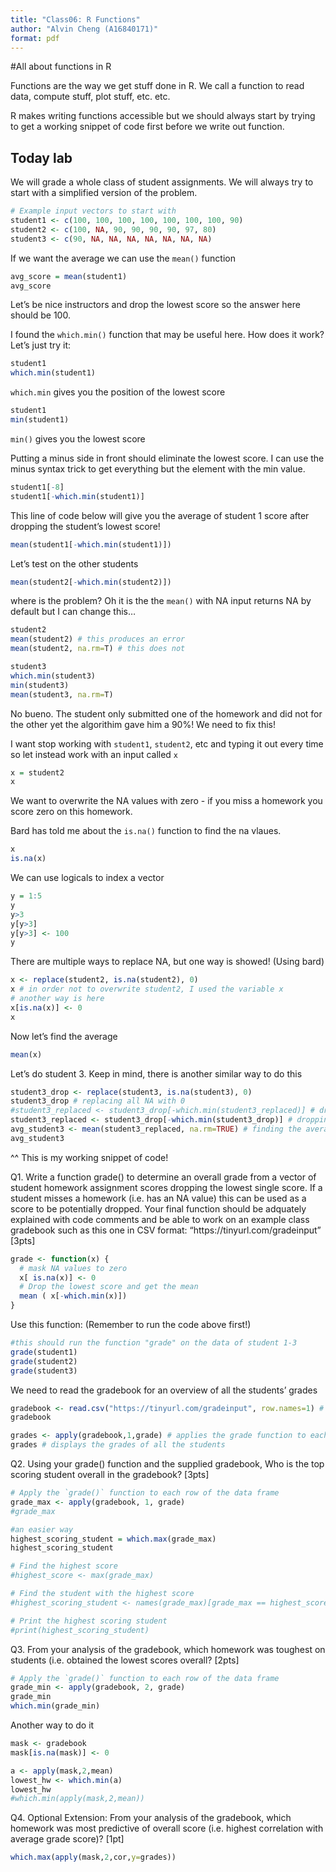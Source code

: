 ```yaml
---
title: "Class06: R Functions"
author: "Alvin Cheng (A16840171)"
format: pdf
---
```

#All about functions in R

Functions are the way we get stuff done in R. We call a function to read data, compute stuff, plot stuff, etc. etc. 

R makes writing functions accessible but we should always start by trying to get a working snippet of code first before we write out function. 

## Today lab

We will grade a whole class of student assignments. We will always try to start with a simplified version of the problem. 


```r
# Example input vectors to start with
student1 <- c(100, 100, 100, 100, 100, 100, 100, 90)
student2 <- c(100, NA, 90, 90, 90, 90, 97, 80)
student3 <- c(90, NA, NA, NA, NA, NA, NA, NA)
```

If we want the average we can use the `mean()` function 
```r
avg_score = mean(student1) 
avg_score
```

Let's be nice instructors and drop the lowest score so the answer here should be 100.

I found the `which.min()` function that may be useful here. How does it work? Let's just try it:

```r
student1
which.min(student1)
```
`which.min` gives you the position of the lowest score

```r
student1
min(student1)
```
`min()` gives you the lowest score 

Putting a minus side in front should eliminate the lowest score. I can use the minus syntax trick to get everything but the element with the min value. 

```r
student1[-8] 
student1[-which.min(student1)]
```

This line of code below will give you the average of student 1 score after dropping the student's lowest score!
```r
mean(student1[-which.min(student1)])
```

Let's test on the other students
```r
mean(student2[-which.min(student2)])
```

where is the problem? Oh it is the the `mean()` with NA input returns NA by default but I can change this...
```r
student2
mean(student2) # this produces an error
mean(student2, na.rm=T) # this does not
```


```r
student3
which.min(student3)
min(student3)
mean(student3, na.rm=T)
```
No bueno. The student only submitted one of the homework and did not for the other yet the algorithim gave him a 90%! We need to fix this!

I want stop working with `student1`, `student2`, etc and typing it out every time so let instead work with an input called `x`

```r
x = student2
x
```
We want to overwrite the NA values with zero - if you miss a homework you score zero on this homework. 

Bard has told me about the `is.na()` function to find the na vlaues. 
```r
x
is.na(x)
```
We can use logicals to index a vector
```r
y = 1:5
y
y>3
y[y>3]
y[y>3] <- 100
y
```


There are multiple ways to replace NA, but one way is showed! (Using bard)

```r
x <- replace(student2, is.na(student2), 0)
x # in order not to overwrite student2, I used the variable x 
# another way is here 
x[is.na(x)] <- 0 
x
```

Now let's find the average
```r
mean(x)
```

Let's do student 3. Keep in mind, there is another similar way to do this

```r
student3_drop <- replace(student3, is.na(student3), 0)
student3_drop # replacing all NA with 0 
#student3_replaced <- student3_drop[-which.min(student3_replaced)] # dropping the lowest value
student3_replaced <- student3_drop[-which.min(student3_drop)] # dropping the lowest value
avg_student3 <- mean(student3_replaced, na.rm=TRUE) # finding the average now 
avg_student3
```
^^ This is my working snippet of code! 

Q1. Write a function grade() to determine an overall grade from a vector of student homework assignment scores dropping the lowest single score. If a student misses a homework (i.e. has an NA value) this can be used as a score to be potentially dropped. Your final function should be adquately explained with code comments and be able to work on an example class gradebook such as this one in CSV format: “https://tinyurl.com/gradeinput” [3pts]

```r
grade <- function(x) {
  # mask NA values to zero
  x[ is.na(x)] <- 0 
  # Drop the lowest score and get the mean 
  mean ( x[-which.min(x)])
}
```

Use this function: (Remember to run the code above first!)
```r
#this should run the function "grade" on the data of student 1-3
grade(student1)
grade(student2)
grade(student3)
```

We need to read the gradebook for an overview of all the students' grades 
```r
gradebook <- read.csv("https://tinyurl.com/gradeinput", row.names=1) # reads the file
gradebook
```
```r
grades <- apply(gradebook,1,grade) # applies the grade function to each row 
grades # displays the grades of all the students 
```


Q2. Using your grade() function and the supplied gradebook, Who is the top scoring student overall in the gradebook? [3pts]

```r
# Apply the `grade()` function to each row of the data frame
grade_max <- apply(gradebook, 1, grade)
#grade_max

#an easier way   
highest_scoring_student = which.max(grade_max)
highest_scoring_student

# Find the highest score
#highest_score <- max(grade_max)

# Find the student with the highest score
#highest_scoring_student <- names(grade_max)[grade_max == highest_score]

# Print the highest scoring student
#print(highest_scoring_student)
```

Q3. From your analysis of the gradebook, which homework was toughest on students (i.e. obtained the lowest scores overall? [2pts]

```r
# Apply the `grade()` function to each row of the data frame
grade_min <- apply(gradebook, 2, grade)
grade_min
which.min(grade_min)
```

Another way to do it
```r
mask <- gradebook
mask[is.na(mask)] <- 0

a <- apply(mask,2,mean)
lowest_hw <- which.min(a)
lowest_hw
#which.min(apply(mask,2,mean))
```




Q4. Optional Extension: From your analysis of the gradebook, which homework was most predictive of overall score (i.e. highest correlation with average grade score)? [1pt]

```r
which.max(apply(mask,2,cor,y=grades))
```











